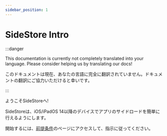 ```yaml
---
sidebar_position: 1
---
```


# SideStore Intro

:::danger

This documentation is currently not completely translated into your language. Please consider helping us by translating our docs!

このドキュメントは現在、あなたの言語に完全に翻訳されていません。ドキュメントの翻訳にご協力いただけると幸いです。

:::


ようこそSideStoreへ!

SideStoreは、iOS/iPadOS 14以降のデバイスでアプリのサイドロードを簡単に行えるようにします。

開始するには、[前提条件](installation/prerequisites.mdx)のページにアクセスして、指示に従ってください。
